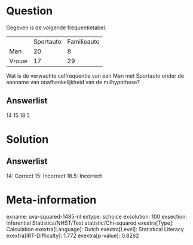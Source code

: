 Question
========

Gegeven is de volgende frequentietabel.

  ------- ----------- -------------
          Sportauto   Familieauto
  Man     20          8
  Vrouw   17          29
  ------- ----------- -------------

Wat is de verwachte celfrequentie van een Man met Sportauto onder de
aanname van onafhankelijkheid van de nulhypothese?

Answerlist
----------

14
15
18.5

Solution
========

Answerlist
----------

14: Correct
15: Incorrect
18.5: Incorrect

Meta-information
================
exname: uva-squared-1485-nl
extype: schoice
exsolution: 100
exsection: Inferential Statistics/NHST/Test statistic/Chi-squared
exextra[Type]: Calculation
exextra[Language]: Dutch
exextra[Level]: Statistical Literacy
exextra[IRT-Difficulty]: 1.772
exextra[p-value]: 0.8262
